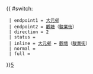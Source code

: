 {{ #switch: {{{format|}}}
  | endpoint1 = [[大元邨]]
  | endpoint2 = [[觀塘]]（[[駿業街]]）
  | direction = 2
  | status = {{HK Bus Status|P}}
  | inline = [[大元邨]] ↔ [[觀塘]]（[[駿業街]]）
  | normal =
  | full =
}}<noinclude>[[category:新界居民巴士路線模板|5]]</noinclude>